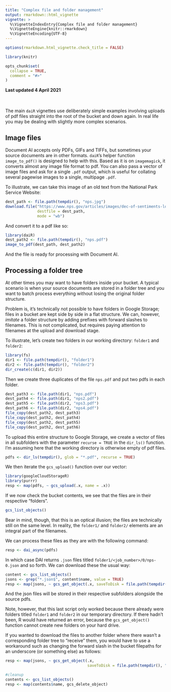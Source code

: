 ```yaml
---
title: "Complex file and folder management"
output: rmarkdown::html_vignette
vignette: >
  %\VignetteIndexEntry{Complex file and folder management}
  %\VignetteEngine{knitr::rmarkdown}
  %\VignetteEncoding{UTF-8}
---
```


```r
options(rmarkdown.html_vignette.check_title = FALSE)

library(knitr)

opts_chunk$set(
  collapse = TRUE,
  comment = "#>"
)
```

**Last updated 4 April 2021**
\
\
\

The main `daiR` vignettes use deliberately simple examples involving uploads of pdf files straight into the root of the bucket and down again. In real life you may be dealing with slightly more complex scenarios. 

## Image files

Document AI accepts only PDFs, GIFs and TIFFs, but sometimes your source documents are in other formats. `daiR`'s helper function `image_to_pdf()` is designed to help with this. Based as it is on `imagemagick`, it converts almost any image file format to pdf. You can also pass a vector of image files and ask for a single `.pdf` output, which is useful for collating several pagewise images to a single, multipage `.pdf`.

To illustrate, we can take this image of an old text from the National Park Service Website:

```r
dest_path <- file.path(tempdir(), "nps.jpg")
download.file("https://www.nps.gov/articles/images/dec-of-sentiments-loc-copy.jpg", 
              destfile = dest_path, 
              mode = "wb")
```

And convert it to a pdf like so:

```r
library(daiR)
dest_path2 <- file.path(tempdir(), "nps.pdf")
image_to_pdf(dest_path, dest_path2)
```

And the file is ready for processing with Document AI.

## Processing a folder tree

At other times you may want to have folders inside your bucket. A typical scenario is when your source documents are stored in a folder tree and you want to batch process everything without losing the original folder structure. 

Problem is, it's technically not possible to have folders in Google Storage; files in a bucket are kept side by side in a flat structure. We can, however, *imitate* a folder structure by adding prefixes with forward slashes to filenames. This is not complicated, but requires paying attention to filenames at the upload and download stage. 

To illustrate, let's create two folders in our working directory: `folder1` and `folder2`: 

```r
library(fs)
dir1 <- file.path(tempdir(), "folder1")
dir2 <- file.path(tempdir(), "folder2")
dir_create(c(dir1, dir2))
```

Then we create three duplicates of the file `nps.pdf` and put two pdfs in each folder.  

```r
dest_path3 <- file.path(dir1, "nps.pdf")
dest_path4 <- file.path(dir1, "nps2.pdf")
dest_path5 <- file.path(dir2, "nps3.pdf")
dest_path6 <- file.path(dir2, "nps4.pdf")
file_copy(dest_path2, dest_path3)
file_copy(dest_path2, dest_path4)
file_copy(dest_path2, dest_path5)
file_copy(dest_path2, dest_path6)
```

To upload this entire structure to Google Storage, we create a vector of files in all subfolders with the parameter `recurse = TRUE` in the `dir_ls()` function. I'm assuming here that the working directory is otherwise empty of pdf files. 

```r
pdfs <- dir_ls(tempdir(), glob = "*.pdf", recurse = TRUE)
```

We then iterate the `gcs_upload()` function over our vector:

```r
library(googleCloudStorageR)
library(purrr)
resp <- map(pdfs, ~ gcs_upload(.x, name = .x))
```

If we now check the bucket contents, we see that the files are in their respective "folders".

```r
gcs_list_objects()
```

Bear in mind, though, that this is an optical illusion; the files are technically still on the same level. In reality, the `folder1/` and `folder2/` elements are an integral part of the filenames. 

We can process these files as they are with the following command:

```r
resp <- dai_async(pdfs) 
```

In which case DAI returns `.json` files titled `folder1/<job_number>/0/nps-0.json` and so forth. We can download these the usual way:

```r
content <- gcs_list_objects()
jsons <- grep("*.json$", content$name, value = TRUE)
resp <- map(jsons, ~ gcs_get_object(.x, saveToDisk = file.path(tempdir(), .x)))
```

And the json files will be stored in their respective subfolders alongside the source pdfs. 

Note, however, that this last script only worked because there already were folders titled `folder1` and `folder2` in our temporary directory. If there hadn't been, R would have returned an error, because the `gcs_get_object()` function cannot create new folders on your hard drive.

If you wanted to download the files to another folder where there wasn't a corresponding folder tree to "receive" them, you would have to use a workaround such as changing the forward slash in the bucket filepaths for an underscore (or something else) as follows:

```r
resp <- map(jsons, ~ gcs_get_object(.x, 
                                    saveToDisk = file.path(tempdir(), "folder3", gsub("/", "_", .x))
```

```r
#cleanup
contents <- gcs_list_objects()
resp <- map(contents$name, gcs_delete_object)
```

